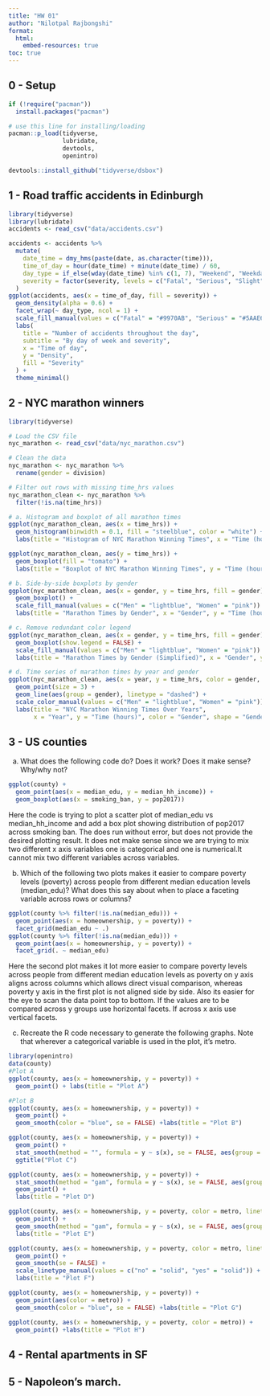 ```yaml
---
title: "HW 01"
author: "Nilotpal Rajbongshi"
format: 
  html:
    embed-resources: true
toc: true
---
```


## 0 - Setup

```r
if (!require("pacman")) 
  install.packages("pacman")

# use this line for installing/loading
pacman::p_load(tidyverse, 
               lubridate, 
               devtools, 
               openintro) 

devtools::install_github("tidyverse/dsbox")
```

## 1 - Road traffic accidents in Edinburgh

```r
library(tidyverse)
library(lubridate)
accidents <- read_csv("data/accidents.csv")

accidents <- accidents %>%
  mutate(
    date_time = dmy_hms(paste(date, as.character(time))),
    time_of_day = hour(date_time) + minute(date_time) / 60,
    day_type = if_else(wday(date_time) %in% c(1, 7), "Weekend", "Weekday"),
    severity = factor(severity, levels = c("Fatal", "Serious", "Slight"))
  )
ggplot(accidents, aes(x = time_of_day, fill = severity)) +
  geom_density(alpha = 0.6) +
  facet_wrap(~ day_type, ncol = 1) +
  scale_fill_manual(values = c("Fatal" = "#9970AB", "Serious" = "#5AAE61", "Slight" = "#FFFC5F")) +
  labs(
    title = "Number of accidents throughout the day",
    subtitle = "By day of week and severity",
    x = "Time of day",
    y = "Density",
    fill = "Severity"
  ) +
  theme_minimal()
```

## 2 - NYC marathon winners

```r
library(tidyverse)

# Load the CSV file
nyc_marathon <- read_csv("data/nyc_marathon.csv")

# Clean the data
nyc_marathon <- nyc_marathon %>%
  rename(gender = division)

# Filter out rows with missing time_hrs values
nyc_marathon_clean <- nyc_marathon %>%
  filter(!is.na(time_hrs))

# a. Histogram and boxplot of all marathon times
ggplot(nyc_marathon_clean, aes(x = time_hrs)) +
  geom_histogram(binwidth = 0.1, fill = "steelblue", color = "white") +
  labs(title = "Histogram of NYC Marathon Winning Times", x = "Time (hours)", y = "Count")

ggplot(nyc_marathon_clean, aes(y = time_hrs)) +
  geom_boxplot(fill = "tomato") +
  labs(title = "Boxplot of NYC Marathon Winning Times", y = "Time (hours)")

# b. Side-by-side boxplots by gender
ggplot(nyc_marathon_clean, aes(x = gender, y = time_hrs, fill = gender)) +
  geom_boxplot() +
  scale_fill_manual(values = c("Men" = "lightblue", "Women" = "pink")) +
  labs(title = "Marathon Times by Gender", x = "Gender", y = "Time (hours)")

# c. Remove redundant color legend
ggplot(nyc_marathon_clean, aes(x = gender, y = time_hrs, fill = gender)) +
  geom_boxplot(show.legend = FALSE) +
  scale_fill_manual(values = c("Men" = "lightblue", "Women" = "pink")) +
  labs(title = "Marathon Times by Gender (Simplified)", x = "Gender", y = "Time (hours)")

# d. Time series of marathon times by year and gender
ggplot(nyc_marathon_clean, aes(x = year, y = time_hrs, color = gender, shape = gender)) +
  geom_point(size = 3) +
  geom_line(aes(group = gender), linetype = "dashed") +
  scale_color_manual(values = c("Men" = "lightblue", "Women" = "pink")) +
  labs(title = "NYC Marathon Winning Times Over Years",
       x = "Year", y = "Time (hours)", color = "Gender", shape = "Gender")
```

## 3 - US counties
a. What does the following code do? Does it work? Does it make sense? Why/why not?
```r
ggplot(county) +
  geom_point(aes(x = median_edu, y = median_hh_income)) +
  geom_boxplot(aes(x = smoking_ban, y = pop2017))
```
Here the code is trying to plot a scatter plot of median_edu vs median_hh_income and add a box plot showing distribution of pop2017 across smoking ban. The does run without error, but does not provide the desired plotting result. It does not make sense since we are trying to mix two different x axis variables one is categorical and one is numerical.It cannot mix two different variables across variables.

b. Which of the following two plots makes it easier to compare poverty levels (poverty) across people from different median education levels (median_edu)? What does this say about when to place a faceting variable across rows or columns?
```r
ggplot(county %>% filter(!is.na(median_edu))) + 
  geom_point(aes(x = homeownership, y = poverty)) + 
  facet_grid(median_edu ~ .)
ggplot(county %>% filter(!is.na(median_edu))) + 
  geom_point(aes(x = homeownership, y = poverty)) + 
  facet_grid(. ~ median_edu)
```
Here the second plot makes it lot more easier to compare poverty levels across people from different median education levels as poverty on y axis aligns across columns which allows direct visual comparison, whereas poverty y axis in the first plot is not aligned side by side. Also its easier for the eye to scan the data point top to bottom. If the values are to be compared across y groups use horizontal facets. If across x axis use vertical facets.

c. Recreate the R code necessary to generate the following graphs. Note that wherever a categorical variable is used in the plot, it’s metro.
```R
library(openintro)
data(county)
#Plot A
ggplot(county, aes(x = homeownership, y = poverty)) + 
  geom_point() + labs(title = "Plot A")
```
```R
#Plot B
ggplot(county, aes(x = homeownership, y = poverty)) +
  geom_point() +
  geom_smooth(color = "blue", se = FALSE) +labs(title = "Plot B")

```
```R
ggplot(county, aes(x = homeownership, y = poverty)) +
  geom_point() +
  stat_smooth(method = "", formula = y ~ s(x), se = FALSE, aes(group = metro), color = "green") +
  ggtitle("Plot C")
```
```R
ggplot(county, aes(x = homeownership, y = poverty)) +
  stat_smooth(method = "gam", formula = y ~ s(x), se = FALSE, aes(group = metro), color = "BLUE")+
  geom_point() + 
  labs(title = "Plot D")
```
```R
ggplot(county, aes(x = homeownership, y = poverty, color = metro, linetype = metro)) +
  geom_point() +
  geom_smooth(method = "gam", formula = y ~ s(x), se = FALSE, aes(group = metro), color = "BLUE") +
  labs(title = "Plot E")
```
```R
ggplot(county, aes(x = homeownership, y = poverty, color = metro, linetype = metro)) +
  geom_point() +
  geom_smooth(se = FALSE) +
  scale_linetype_manual(values = c("no" = "solid", "yes" = "solid")) +
  labs(title = "Plot F")
```
```R
ggplot(county, aes(x = homeownership, y = poverty)) +
  geom_point(aes(color = metro)) +
  geom_smooth(color = "blue", se = FALSE) +labs(title = "Plot G")
```
```R
ggplot(county, aes(x = homeownership, y = poverty, color = metro)) +
  geom_point() +labs(title = "Plot H")

```

## 4 - Rental apartments in SF

## 5 - Napoleon’s march.

